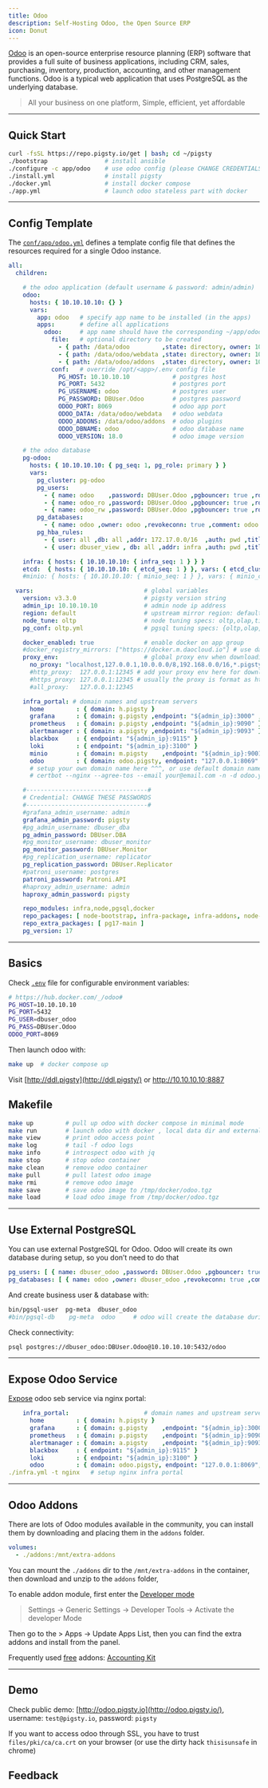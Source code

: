 ```yaml
---
title: Odoo
description: Self-Hosting Odoo, the Open Source ERP
icon: Donut
---
```


[Odoo](https://www.odoo.com/) is an open-source enterprise resource planning (ERP) software
that provides a full suite of business applications, including CRM, sales, purchasing, inventory, production, accounting,
and other management functions. Odoo is a typical web application that uses PostgreSQL as the underlying database.

> All your business on one platform, Simple, efficient, yet affordable



------

## Quick Start

```bash
curl -fsSL https://repo.pigsty.io/get | bash; cd ~/pigsty
./bootstrap                # install ansible
./configure -c app/odoo    # use odoo config (please CHANGE CREDENTIALS in pigsty.yml)
./install.yml              # install pigsty
./docker.yml               # install docker compose
./app.yml                  # launch odoo stateless part with docker
```




------

## Config Template

The [`conf/app/odoo.yml`](https://github.com/pgsty/pigsty/blob/main/conf/app/odoo.yml) defines a template config file
that defines the resources required for a single Odoo instance.

```yaml
all:
  children:

    # the odoo application (default username & password: admin/admin)
    odoo:
      hosts: { 10.10.10.10: {} }
      vars:
        app: odoo   # specify app name to be installed (in the apps)
        apps:       # define all applications
          odoo:     # app name should have the corresponding ~/app/odoo folder
            file:   # optional directory to be created
              - { path: /data/odoo         ,state: directory, owner: 100, group: 101 }
              - { path: /data/odoo/webdata ,state: directory, owner: 100, group: 101 }
              - { path: /data/odoo/addons  ,state: directory, owner: 100, group: 101 }
            conf:   # override /opt/<app>/.env config file
              PG_HOST: 10.10.10.10            # postgres host
              PG_PORT: 5432                   # postgres port
              PG_USERNAME: odoo               # postgres user
              PG_PASSWORD: DBUser.Odoo        # postgres password
              ODOO_PORT: 8069                 # odoo app port
              ODOO_DATA: /data/odoo/webdata   # odoo webdata
              ODOO_ADDONS: /data/odoo/addons  # odoo plugins
              ODOO_DBNAME: odoo               # odoo database name
              ODOO_VERSION: 18.0              # odoo image version

    # the odoo database
    pg-odoo:
      hosts: { 10.10.10.10: { pg_seq: 1, pg_role: primary } }
      vars:
        pg_cluster: pg-odoo
        pg_users:
          - { name: odoo    ,password: DBUser.Odoo ,pgbouncer: true ,roles: [ dbrole_admin ] ,createdb: true ,comment: admin user for odoo service }
          - { name: odoo_ro ,password: DBUser.Odoo ,pgbouncer: true ,roles: [ dbrole_readonly ]  ,comment: read only user for odoo service  }
          - { name: odoo_rw ,password: DBUser.Odoo ,pgbouncer: true ,roles: [ dbrole_readwrite ] ,comment: read write user for odoo service }
        pg_databases:
          - { name: odoo ,owner: odoo ,revokeconn: true ,comment: odoo main database  }
        pg_hba_rules:
          - { user: all ,db: all ,addr: 172.17.0.0/16  ,auth: pwd ,title: 'allow access from local docker network' }
          - { user: dbuser_view , db: all ,addr: infra ,auth: pwd ,title: 'allow grafana dashboard access cmdb from infra nodes' }

    infra: { hosts: { 10.10.10.10: { infra_seq: 1 } } }
    etcd:  { hosts: { 10.10.10.10: { etcd_seq: 1 } }, vars: { etcd_cluster: etcd } }
    #minio: { hosts: { 10.10.10.10: { minio_seq: 1 } }, vars: { minio_cluster: minio } }

  vars:                               # global variables
    version: v3.3.0                   # pigsty version string
    admin_ip: 10.10.10.10             # admin node ip address
    region: default                   # upstream mirror region: default|china|europe
    node_tune: oltp                   # node tuning specs: oltp,olap,tiny,crit
    pg_conf: oltp.yml                 # pgsql tuning specs: {oltp,olap,tiny,crit}.yml

    docker_enabled: true              # enable docker on app group
    #docker_registry_mirrors: ["https://docker.m.daocloud.io"] # use dao cloud mirror in mainland china
    proxy_env:                        # global proxy env when downloading packages & pull docker images
      no_proxy: "localhost,127.0.0.1,10.0.0.0/8,192.168.0.0/16,*.pigsty,*.aliyun.com,mirrors.*,*.tsinghua.edu.cn"
      #http_proxy:  127.0.0.1:12345 # add your proxy env here for downloading packages or pull images
      #https_proxy: 127.0.0.1:12345 # usually the proxy is format as http://user:pass@proxy.xxx.com
      #all_proxy:   127.0.0.1:12345

    infra_portal: # domain names and upstream servers
      home         : { domain: h.pigsty }
      grafana      : { domain: g.pigsty ,endpoint: "${admin_ip}:3000" , websocket: true }
      prometheus   : { domain: p.pigsty ,endpoint: "${admin_ip}:9090" }
      alertmanager : { domain: a.pigsty ,endpoint: "${admin_ip}:9093" }
      blackbox     : { endpoint: "${admin_ip}:9115" }
      loki         : { endpoint: "${admin_ip}:3100" }
      minio        : { domain: m.pigsty    ,endpoint: "${admin_ip}:9001" ,scheme: https ,websocket: true }
      odoo         : { domain: odoo.pigsty, endpoint: "127.0.0.1:8069"   ,websocket: true }  #cert: /path/to/crt ,key: /path/to/key
      # setup your own domain name here ^^^, or use default domain name, or ip + 8069 port direct access
      # certbot --nginx --agree-tos --email your@email.com -n -d odoo.your.domain    # replace with your email & odoo domain

    #----------------------------------#
    # Credential: CHANGE THESE PASSWORDS
    #----------------------------------#
    #grafana_admin_username: admin
    grafana_admin_password: pigsty
    #pg_admin_username: dbuser_dba
    pg_admin_password: DBUser.DBA
    #pg_monitor_username: dbuser_monitor
    pg_monitor_password: DBUser.Monitor
    #pg_replication_username: replicator
    pg_replication_password: DBUser.Replicator
    #patroni_username: postgres
    patroni_password: Patroni.API
    #haproxy_admin_username: admin
    haproxy_admin_password: pigsty

    repo_modules: infra,node,pgsql,docker
    repo_packages: [ node-bootstrap, infra-package, infra-addons, node-package1, node-package2, pgsql-utility, docker ]
    repo_extra_packages: [ pg17-main ]
    pg_version: 17
```



--------

## Basics

Check [`.env`](https://pigsty.io/docs/app/odoo/.env) file for configurable environment variables:

```bash
# https://hub.docker.com/_/odoo#
PG_HOST=10.10.10.10
PG_PORT=5432
PG_USER=dbuser_odoo
PG_PASS=DBUser.Odoo
ODOO_PORT=8069
```

Then launch odoo with:

```bash
make up  # docker compose up
```

Visit [http://ddl.pigsty](http://ddl.pigsty/) or http://10.10.10.10:8887

## Makefile

```bash
make up         # pull up odoo with docker compose in minimal mode
make run        # launch odoo with docker , local data dir and external PostgreSQL
make view       # print odoo access point
make log        # tail -f odoo logs
make info       # introspect odoo with jq
make stop       # stop odoo container
make clean      # remove odoo container
make pull       # pull latest odoo image
make rmi        # remove odoo image
make save       # save odoo image to /tmp/docker/odoo.tgz
make load       # load odoo image from /tmp/docker/odoo.tgz
```




--------

## Use External PostgreSQL

You can use external PostgreSQL for Odoo. Odoo will create its own database during setup, so you don’t need to do that

```yaml
pg_users: [ { name: dbuser_odoo ,password: DBUser.Odoo ,pgbouncer: true ,roles: [ dbrole_admin ]    ,comment: admin user for odoo database } ]
pg_databases: [ { name: odoo ,owner: dbuser_odoo ,revokeconn: true ,comment: odoo primary database } ]
```

And create business user & database with:

```bash
bin/pgsql-user  pg-meta  dbuser_odoo
#bin/pgsql-db    pg-meta  odoo     # odoo will create the database during setup
```

Check connectivity:

```bash
psql postgres://dbuser_odoo:DBUser.Odoo@10.10.10.10:5432/odoo
```




------

## Expose Odoo Service

[Expose](https://pigsty.io/docs/tasks/nginx/) odoo seb service via nginx portal:

```yaml
    infra_portal:                     # domain names and upstream servers
      home         : { domain: h.pigsty }
      grafana      : { domain: g.pigsty    ,endpoint: "${admin_ip}:3000" , websocket: true }
      prometheus   : { domain: p.pigsty    ,endpoint: "${admin_ip}:9090" }
      alertmanager : { domain: a.pigsty    ,endpoint: "${admin_ip}:9093" }
      blackbox     : { endpoint: "${admin_ip}:9115" }
      loki         : { endpoint: "${admin_ip}:3100" }
      odoo         : { domain: odoo.pigsty, endpoint: "127.0.0.1:8069", websocket: true }  # <------ add this line
./infra.yml -t nginx   # setup nginx infra portal
```




------

## Odoo Addons

There are lots of Odoo modules available in the community, you can install them by downloading and placing them in the `addons` folder.

```yaml
volumes:
  - ./addons:/mnt/extra-addons
```

You can mount the `./addons` dir to the `/mnt/extra-addons` in the container, then download and unzip to the `addons` folder,

To enable addon module, first enter the [Developer mode](https://www.odoo.com/documentation/17.0/applications/general/developer_mode.html)

> Settings -> Generic Settings -> Developer Tools -> Activate the developer Mode

Then go to the > Apps -> Update Apps List, then you can find the extra addons and install from the panel.

Frequently used [free](https://apps.odoo.com/apps/modules/browse?order=Downloads) addons: [Accounting Kit](https://apps.odoo.com/apps/modules/17.0/base_accounting_kit/)




------

## Demo

Check public demo: [http://odoo.pigsty.io](http://odoo.pigsty.io/), username: `test@pigsty.io`, password: `pigsty`

If you want to access odoo through SSL, you have to trust `files/pki/ca/ca.crt` on your browser (or use the dirty hack `thisisunsafe` in chrome)

## Feedback